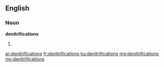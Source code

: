 ==English==

===Noun===
'''denitrifications'''

# {{plural of|denitrification}}

[[ar:denitrifications]]
[[fr:denitrifications]]
[[ku:denitrifications]]
[[mg:denitrifications]]
[[my:denitrifications]]